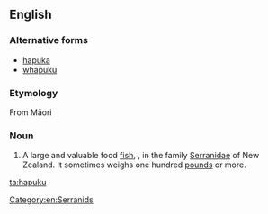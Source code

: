 ==English==

===Alternative forms===
* [[hapuka]]
* [[whapuku]]

===Etymology===
From Māori {{term|hāpuku}}

===Noun===
{{wikipedia}}
{{en-noun}}

# {{qualifier|zoology}} A large and valuable food [[fish]], {{taxlink|Polyprion oxygeneios|species|noshow=1}}, in the family [[Serranidae]] of New Zealand. It sometimes weighs one hundred [[pound]]s or more.

[[Category:en:Serranids]]

[[ta:hapuku]]